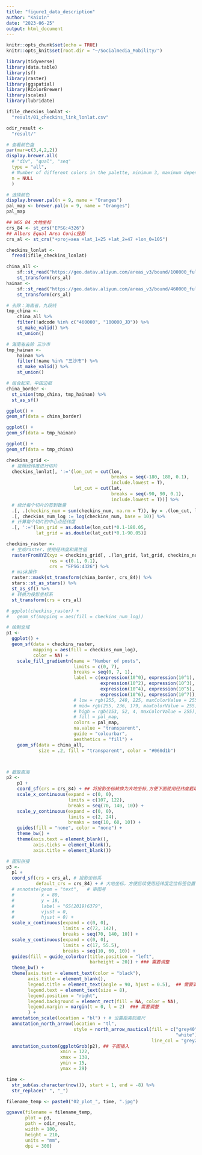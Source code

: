 ```yaml
---
title: "figure1_data_description"
author: "Kaixin"
date: "2023-06-25"
output: html_document
---
```


```r
knitr::opts_chunk$set(echo = TRUE)
knitr::opts_knit$set(root.dir = "~/Socialmedia_Mobility/")
```


```r
library(tidyverse)
library(data.table)
library(sf)
library(raster)
library(ggspatial)
library(RColorBrewer)
library(scales)
library(lubridate)

ifile_checkins_lonlat <-
  "result/01_checkins_link_lonlat.csv"

odir_result <- 
  "result/"
```


```r
# 查看颜色盘
par(mar=c(3,4,2,2))
display.brewer.all(
  # "div", "qual", "seq"
  type = "all", 
  # Number of different colors in the palette, minimum 3, maximum depending on palette
  n = NULL 
  )

# 选择颜色
display.brewer.pal(n = 9, name = "Oranges")
pal_map <- brewer.pal(n = 9, name = "Oranges")
pal_map
```


```r
## WGS 84 大地坐标
crs_84 <- st_crs("EPSG:4326")  
## Albers Equal Area Conic投影
crs_al <- st_crs("+proj=aea +lat_1=25 +lat_2=47 +lon_0=105") 

checkins_lonlat <-
  fread(ifile_checkins_lonlat)

china_all <-
    sf::st_read("https://geo.datav.aliyun.com/areas_v3/bound/100000_full.json") %>%
    st_transform(crs_al)
hainan <-
    sf::st_read("https://geo.datav.aliyun.com/areas_v3/bound/460000_full.json") %>%
    st_transform(crs_al)
```


```r
# 去除：海南省，九段线
tmp_china <-  
    china_all %>%
    filter(!adcode %in% c("460000", "100000_JD")) %>%
    st_make_valid() %>%
    st_union()

# 海南省去除 三沙市
tmp_hainan <-  
    hainan %>%
    filter(!name %in% "三沙市") %>%
    st_make_valid() %>%
    st_union()

# 组合起来，中国边框
china_border <- 
  st_union(tmp_china, tmp_hainan) %>% 
  st_as_sf()
```


```r
ggplot() +
geom_sf(data = china_border)

ggplot() +
geom_sf(data = tmp_hainan)

ggplot() +
geom_sf(data = tmp_china)
```


```r
checkins_grid <-
  # 按照经纬度进行切片
  checkins_lonlat[, ':='(lon_cut = cut(lon, 
                                       breaks = seq(-180, 180, 0.1),
                                       include.lowest = T), 
                         lat_cut = cut(lat,
                                       breaks = seq(-90, 90, 0.1),
                                       include.lowest = T))] %>% 
  # 统计每个切片的签到数量
  .[, .(checkins_num = sum(checkins_num, na.rm = T)), by = .(lon_cut, lat_cut)] %>%
  .[, checkins_num_log := log(checkins_num, base = 10)] %>%
  # 计算每个切片的中心点经纬度
  .[, ':='(lon_grid = as.double(lon_cut)*0.1-180.05,
           lat_grid = as.double(lat_cut)*0.1-90.05)]

checkins_raster <-
  # 生成raster，使用经纬度和属性值
  rasterFromXYZ(xyz = checkins_grid[, .(lon_grid, lat_grid, checkins_num_log)],
                res = c(0.1, 0.1),
                crs = "EPSG:4326") %>%
  # mask操作
  raster::mask(st_transform(china_border, crs_84)) %>%
  stars::st_as_stars() %>%
  st_as_sf() %>%
  # 转换为投影坐标系
  st_transform(crs = crs_al)

# ggplot(checkins_raster) +
#   geom_sf(mapping = aes(fill = checkins_num_log))
```


```r
# 绘制全域
p1 <-
  ggplot() +
  geom_sf(data = checkins_raster,
          mapping = aes(fill = checkins_num_log),
          color = NA) +
    scale_fill_gradientn(name = "Number of posts",
                         limits = c(0, 7),
                         breaks = seq(0, 7, 1),
                         label = c(expression(10^0), expression(10^1),
                                   expression(10^2), expression(10^3),
                                   expression(10^4), expression(10^5),
                                   expression(10^6), expression(10^7)),
                         # low = rgb(255, 248, 225, maxColorValue = 255),
                         # mid= rgb(255, 236, 179, maxColorValue = 255),
                         # high = rgb(153, 52, 4, maxColorValue = 255),
                         # fill = pal_map,
                         colors = pal_map,
                         na.value = "transparent",
                         guide = "colourbar",
                         aesthetics = "fill") +
    geom_sf(data = china_all,
            size = .2, fill = "transparent", color = "#060d1b")



# 截取南海
p2 <-
    p1 +
    coord_sf(crs = crs_84) + ## 将投影坐标转换为大地坐标,方便下面使用经纬度截取
    scale_x_continuous(expand = c(0, 0), 
                       limits = c(107, 122), 
                       breaks = seq(70, 140, 10)) +
    scale_y_continuous(expand = c(0, 0), 
                       limits = c(2, 24), 
                       breaks = seq(10, 60, 10)) +
    guides(fill = "none", color = "none") +
    theme_bw() +
    theme(axis.text = element_blank(),
          axis.ticks = element_blank(),
          axis.title = element_blank())

# 图形拼接
p3 <-
  p1 + 
  coord_sf(crs = crs_al, # 投影坐标系
           default_crs = crs_84) + # 大地坐标，方便后续使用经纬度定位标签位置
  # annotate(geom = "text",   # 审图号
  #          x = 80, 
  #          y = 18,
  #          label = "GS(2019)6379",
  #          vjust = 0, 
  #          hjust = 0) +  
  scale_x_continuous(expand = c(0, 0),
                     limits = c(72, 142),
                     breaks = seq(70, 140, 10)) +
  scale_y_continuous(expand = c(0, 0),
                     limits = c(17, 55.5), 
                     breaks = seq(10, 60, 10)) +
  guides(fill = guide_colorbar(title.position = "left",
                               barheight = 20)) + ### 需要调整
  theme_bw() +
  theme(axis.text = element_text(color = "black"),
        axis.title = element_blank(),
        legend.title = element_text(angle = 90, hjust = 0.5),  ## 需要调整
        legend.text = element_text(size = 8),
        legend.position = "right",
        legend.background = element_rect(fill = NA, color = NA),
        legend.margin = margin(t = 0, l = 2)  ### 需要调整
        ) +
  annotation_scale(location = "bl") + # 设置距离刻度尺
  annotation_north_arrow(location = "tl", 
                         style = north_arrow_nautical(fill = c("grey40", 
                                                               "white"), 
                                                      line_col = "grey20")) +
  annotation_custom(ggplotGrob(p2), ## 子图插入
                    xmin = 122,
                    xmax = 138, 
                    ymin = 15,
                    ymax = 29)
```


```r
time <-
  str_sub(as.character(now()), start = 1, end = -8) %>%
  str_replace(" ", "_")

filename_temp <- paste0("02_plot_", time, ".jpg")

ggsave(filename = filename_temp,
       plot = p3,
       path = odir_result,
       width = 180,
       height = 210,
       units = "mm",
       dpi = 300)
```


